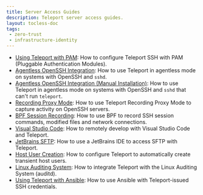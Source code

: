 ```yaml
---
title: Server Access Guides
description: Teleport server access guides.
layout: tocless-doc
tags:
 - zero-trust
 - infrastructure-identity
---
```


- [Using Teleport with PAM](ssh-pam.mdx): How to configure Teleport SSH with PAM (Pluggable Authentication Modules).
- [Agentless OpenSSH Integration](../openssh/openssh-agentless.mdx): How to use Teleport in agentless mode on systems with OpenSSH and `sshd`.
- [Agentless OpenSSH Integration (Manual Installation)](../openssh/openssh-manual-install.mdx): How to use Teleport in agentless mode
  on systems with OpenSSH and `sshd` that can't run `teleport`.
- [Recording Proxy Mode](recording-proxy-mode.mdx): How to use Teleport Recording Proxy Mode to capture activity on OpenSSH servers.
- [BPF Session Recording](bpf-session-recording.mdx): How to use BPF to record SSH session commands, modified files and network connections.
- [Visual Studio Code](vscode.mdx): How to remotely develop with Visual Studio Code and Teleport.
- [JetBrains SFTP](jetbrains-sftp.mdx): How to use a JetBrains IDE to access SFTP with Teleport.
- [Host User Creation](host-user-creation.mdx): How to configure Teleport to automatically create transient host users.
- [Linux Auditing System](auditd.mdx): How to integrate Teleport with the Linux Auditing System (auditd).
- [Using Teleport with Ansible](ansible.mdx): How to use Ansible with
  Teleport-issued SSH credentials.
